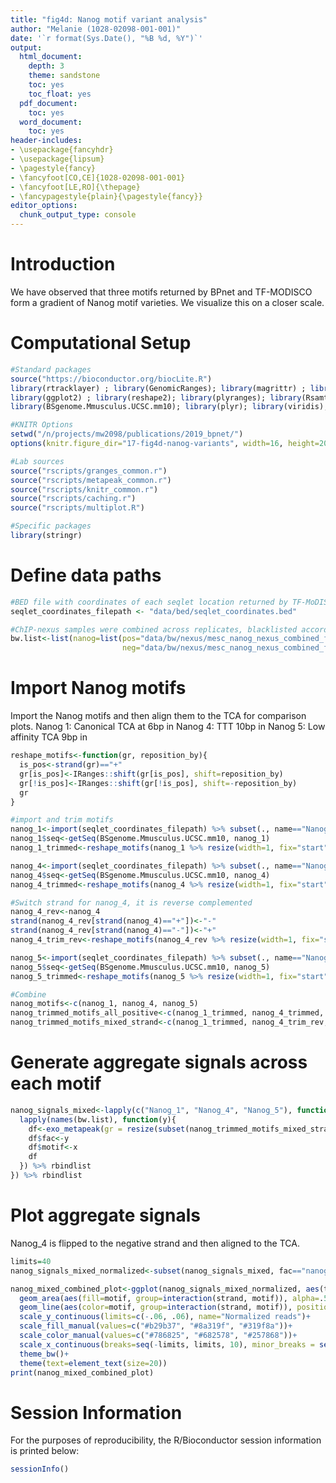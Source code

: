 ```yaml
---
title: "fig4d: Nanog motif variant analysis"
author: "Melanie (1028-02098-001-001)"
date: '`r format(Sys.Date(), "%B %d, %Y")`'
output:
  html_document:
    depth: 3
    theme: sandstone
    toc: yes
    toc_float: yes
  pdf_document:
    toc: yes
  word_document:
    toc: yes
header-includes:
- \usepackage{fancyhdr}
- \usepackage{lipsum}
- \pagestyle{fancy}
- \fancyfoot[CO,CE]{1028-02098-001-001}
- \fancyfoot[LE,RO]{\thepage}
- \fancypagestyle{plain}{\pagestyle{fancy}}
editor_options:
  chunk_output_type: console
---
```


# Introduction

We have observed that three motifs returned by BPnet and TF-MODISCO form a gradient of Nanog motif varieties. We visualize this on a closer scale.

# Computational Setup

```r
#Standard packages
source("https://bioconductor.org/biocLite.R")
library(rtracklayer) ; library(GenomicRanges); library(magrittr) ; library(Biostrings)
library(ggplot2) ; library(reshape2); library(plyranges); library(Rsamtools); library(data.table)
library(BSgenome.Mmusculus.UCSC.mm10); library(plyr); library(viridis); library(dplyr)

#KNITR Options
setwd("/n/projects/mw2098/publications/2019_bpnet/")
options(knitr.figure_dir="17-fig4d-nanog-variants", width=16, height=20)

#Lab sources
source("rscripts/granges_common.r")
source("rscripts/metapeak_common.r")
source("rscripts/knitr_common.r")
source("rscripts/caching.r")
source("rscripts/multiplot.R")

#Specific packages
library(stringr)

```

# Define data paths

```r
#BED file with coordinates of each seqlet location returned by TF-MoDISco.
seqlet_coordinates_filepath <- "data/bed/seqlet_coordinates.bed" 

#ChIP-nexus samples were combined across replicates, blacklisted according to mm10, and normalized to reads per million (RPM). 
bw.list<-list(nanog=list(pos="data/bw/nexus/mesc_nanog_nexus_combined_filtered_normalized_positive.bw",
                         neg="data/bw/nexus/mesc_nanog_nexus_combined_filtered_normalized_negative.bw"))
```

# Import Nanog motifs

Import the Nanog motifs and then align them to the TCA for comparison plots.
Nanog 1: Canonical TCA at 6bp in
Nanog 4: TTT 10bp in
Nanog 5: Low affinity TCA 9bp in

```r
reshape_motifs<-function(gr, reposition_by){
  is_pos<-strand(gr)=="+"
  gr[is_pos]<-IRanges::shift(gr[is_pos], shift=reposition_by)
  gr[!is_pos]<-IRanges::shift(gr[!is_pos], shift=-reposition_by)
  gr
}

#import and trim motifs
nanog_1<-import(seqlet_coordinates_filepath) %>% subset(., name=="Nanog_1") 
nanog_1$seq<-getSeq(BSgenome.Mmusculus.UCSC.mm10, nanog_1)
nanog_1_trimmed<-reshape_motifs(nanog_1 %>% resize(width=1, fix="start"), reposition_by = 5)

nanog_4<-import(seqlet_coordinates_filepath) %>% subset(., name=="Nanog_4") 
nanog_4$seq<-getSeq(BSgenome.Mmusculus.UCSC.mm10, nanog_4)
nanog_4_trimmed<-reshape_motifs(nanog_4 %>% resize(width=1, fix="start"), reposition_by = 10)

#Switch strand for nanog_4, it is reverse complemented
nanog_4_rev<-nanog_4 
strand(nanog_4_rev[strand(nanog_4)=="+"])<-"-"
strand(nanog_4_rev[strand(nanog_4)=="-"])<-"+"
nanog_4_trim_rev<-reshape_motifs(nanog_4_rev %>% resize(width=1, fix="start"), reposition_by = 13)

nanog_5<-import(seqlet_coordinates_filepath) %>% subset(., name=="Nanog_5") 
nanog_5$seq<-getSeq(BSgenome.Mmusculus.UCSC.mm10, nanog_5)
nanog_5_trimmed<-reshape_motifs(nanog_5 %>% resize(width=1, fix="start"), reposition_by = 11)

#Combine
nanog_motifs<-c(nanog_1, nanog_4, nanog_5)
nanog_trimmed_motifs_all_positive<-c(nanog_1_trimmed, nanog_4_trimmed, nanog_5_trimmed)
nanog_trimmed_motifs_mixed_strand<-c(nanog_1_trimmed, nanog_4_trim_rev, nanog_5_trimmed)
```

# Generate aggregate signals across each motif

```r
nanog_signals_mixed<-lapply(c("Nanog_1", "Nanog_4", "Nanog_5"), function(x){
  lapply(names(bw.list), function(y){
    df<-exo_metapeak(gr = resize(subset(nanog_trimmed_motifs_mixed_strand, name==x), 1, "start"), sample = bw.list[[y]])
    df$fac<-y
    df$motif<-x
    df
  }) %>% rbindlist
}) %>% rbindlist
```

# Plot aggregate signals

Nanog_4 is flipped to the negative strand and then aligned to the TCA.

```r
limits=40
nanog_signals_mixed_normalized<-subset(nanog_signals_mixed, fac=="nanog" & tss_distance<=limits & tss_distance>=-limits) %>% group_by(motif) %>% mutate(norm_reads=(reads/max(reads)))#normalize to maximum across motifs and factors

nanog_mixed_combined_plot<-ggplot(nanog_signals_mixed_normalized, aes(tss_distance, reads))+
  geom_area(aes(fill=motif, group=interaction(strand, motif)), alpha=.5, position="identity")+
  geom_line(aes(color=motif, group=interaction(strand, motif)), position="identity")+
  scale_y_continuous(limits=c(-.06, .06), name="Normalized reads")+
  scale_fill_manual(values=c("#b29b37", "#8a319f", "#319f8a"))+
  scale_color_manual(values=c("#786825", "#682578", "#257868"))+
  scale_x_continuous(breaks=seq(-limits, limits, 10), minor_breaks = seq(-limits, limits, 1), name="Position wrt Nanog's TCA")+
  theme_bw()+
  theme(text=element_text(size=20))
print(nanog_mixed_combined_plot)
```

# Session Information

For the purposes of reproducibility, the R/Bioconductor session information is printed below:

```r
sessionInfo()
```






















